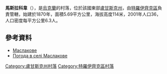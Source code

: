 {{coord|49|50|45|N|38|39|26|E|scale:100000|display=title}}

'''馬斯拉科韋'''（{{lang-uk|Маслакове}}），是[[烏克蘭|烏克蘭]]的村落，位於該國東部[[盧甘斯克州|盧甘斯克州]]，由[[特羅伊齊克區|特羅伊齊克區]]負責管轄，始建於1870年，面積5.69平方公里，海拔高度114米，2001年人口36，人口密度每平方公里6.3人。

==參考資料==
*[http://w1.c1.rada.gov.ua/pls/z7502/A005?rdat1=23.08.2013&rf7571=18824 Маслакове]{{dead link|date=2018年5月 |bot=InternetArchiveBot |fix-attempted=yes }}
* [http://weather.in.ua/ua/lyganskaja/15199 Погода в селі Маслакове]

{{DEFAULTSORT:Маслакове}}
[[Category:盧甘斯克州村落|Category:盧甘斯克州村落]]
[[Category:特羅伊齊克區村落|Category:特羅伊齊克區村落]]


{{Luhansk-geo-stub}}